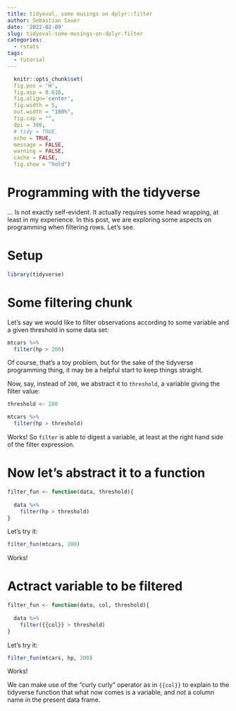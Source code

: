```yaml
---
title: tidyeval, some musings on dplyr::filter
author: Sebastian Sauer
date: '2022-02-09'
slug: tidyeval-some-musings-on-dplyr-filter
categories:
  - rstats
tags:
  - tutorial
---
```




```r
  knitr::opts_chunk$set(
  fig.pos = 'H',
  fig.asp = 0.618,
  fig.align='center',
  fig.width = 5,
  out.width = "100%",
  fig.cap = "", 
  dpi = 300,
  # tidy = TRUE,
  echo = TRUE,
  message = FALSE,
  warning = FALSE,
  cache = FALSE,
  fig.show = "hold")
```




# Programming with the tidyverse


... Is not exactly self-evident. It actually requires some head wrapping, at
least in my experience. 
In this post, we are exploring some aspects on programming when filtering rows.
Let's see.



# Setup

```r
library(tidyverse)
```




# Some filtering chunk


Let's say we would like to filter observations according to some variable and a given threshold in some data set:



```r
mtcars %>% 
  filter(hp > 200)
```


Of course, that's a toy problem, but for the sake of the tidyverse programming thing,
it may be a helpful start to keep things straight.

Now, say, instead of `200`, we abstract it to `threshold`, a variable giving the filter value:


```r
threshold <- 200

mtcars %>% 
  filter(hp > threshold)
```

Works! So `filter` is able to digest a variable, at least at the right hand side of the filter expression.


# Now let's abstract it to a function


```r
filter_fun <- function(data, threshold){
  
  data %>% 
    filter(hp > threshold)
}
```


Let's try it:


```r
filter_fun(mtcars, 200)
```


Works!



# Actract variable to be filtered



```r
filter_fun <- function(data, col, threshold){
  
  data %>% 
    filter({{col}} > threshold)
}
```



Let's try it:


```r
filter_fun(mtcars, hp, 200)
```

Works!


We can make use of the "curly curly" operator as in `{{col}}` to explain to the tidyverse function
that what now comes is a variable, and *not* a column name in the present data frame.





